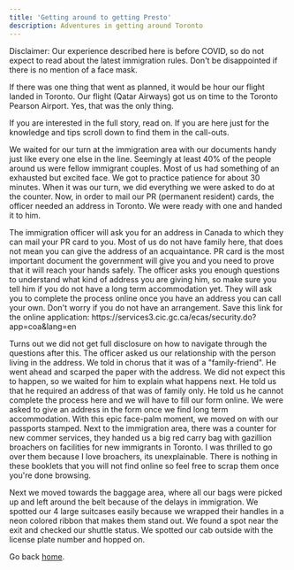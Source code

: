 ```yaml
---
title: 'Getting around to getting Presto'
description: Adventures in getting around Toronto
---
```



<Callout>
Disclaimer: Our experience described here is before COVID, so do not expect to read  about the latest immigration rules. Don't be disappointed if there is no mention of a face mask.
</Callout>

If there was one thing that went as planned, it would be hour our flight landed in Toronto. Our flight (Qatar Airways) got us on time to the Toronto Pearson Airport. Yes, that was the only thing. 

<Callout>
    If you are interested in the full story, read on. If you are here just for the knowledge and tips scroll down to find them in the call-outs.
</Callout>

We waited for our turn at the immigration area with our documents handy just like every one else in the line. Seemingly at least 40% of the people around us were fellow immigrant couples. Most of us had something of an exhausted but excited face. We got to practice patience for about 30 minutes. When it was our turn, we did everything we were asked to do at the counter. Now, in order to mail our PR (permanent resident) cards, the officer needed an address in Toronto. We were ready with one and handed it to him.

<Callout>
    The immigration officer will ask you for an address in Canada to which they can mail your PR card to you. Most of us do not have family here, that does not mean you can give the address of an acquaintance. PR card is the most important document the government will give you and you need to prove that it will reach your hands safely. The officer asks you enough questions to understand what kind of address you are giving him, so make sure you tell him if you do not have a long term accommodation yet. They will ask you to complete the process online once you have an address you can call your own. Don't worry if you do not have an arrangement. Save this link for the online application: https://services3.cic.gc.ca/ecas/security.do?app=coa&lang=en
</Callout>

Turns out we did not get full disclosure on how to navigate through the questions after this. The officer asked us our relationship with the person living in the address. We told in chorus that it was of a "family-friend". He went ahead and scarped the paper with the address. We did not expect this to happen, so we waited for him to explain what happens next. He told us that he required an address of that was of family only. He told us he cannot complete the process here and we will have to fill our form online. We were asked to give an address in the form once we find long term accommodation. With this epic face-palm moment, we moved on with our passports stamped. Next to the immigration area, there was a counter for new commer services, they handed us a big red carry bag with gazillion broachers on facilities for new immigrants in Toronto. I was thrilled to go over them because I love broachers, its unexplainable. There is nothing in these booklets that you will not find online so feel free to scrap them once you're done browsing.

Next we moved towards the baggage area, where all our bags were picked up and left around the belt because of the delays in immigration. We spotted our 4 large suitcases easily because we wrapped their handles in a neon colored ribbon that makes them stand out. We found a spot near the exit and checked our shuttle status. We spotted our cab outside with the license plate number and hopped on.

<Divider color="black"/>

Go back [home](/).